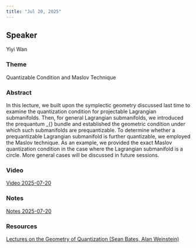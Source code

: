 ```yaml
---
title: "Jul 20, 2025"
---
```


## Speaker
Yiyi Wan

### Theme
Quantizable Condition and Maslov Technique

### Abstract
In this lecture, we built upon the symplectic geometry discussed last time to examine the quantization condition for projectable Lagrangian submanifolds. Then, for general Lagrangian submanifolds, we introduced the prequantum \mathbb{T}_{\hbar} bundle and established the geometric condition under which such submanifolds are prequantizable. To determine whether a prequantizable Lagrangian submanifold is further quantizable, we employed the Maslov technique. As an example, we provided the exact Maslov quantization condition in the case where the Lagrangian submanifold is a circle. More general cases will be discussed in future sessions.

### Video
[Video 2025-07-20](https://drive.google.com/file/d/1dh4RsLJUcGZxIa6J4I02KM7uI5USmBYv/view?usp=sharing)

### Notes
[Notes 2025-07-20](https://drive.google.com/file/d/1U9heTq3b-yofhQlhEDPGnZxyGV4_REEE/view?usp=sharing)

### Resources
[Lectures on the Geometry of Quantization (Sean Bates, Alan Weinstein)](https://drive.google.com/file/d/1YcEe_MCJmHE-1rjy8RQVOuVwBl61h4WU/view?usp=sharing)